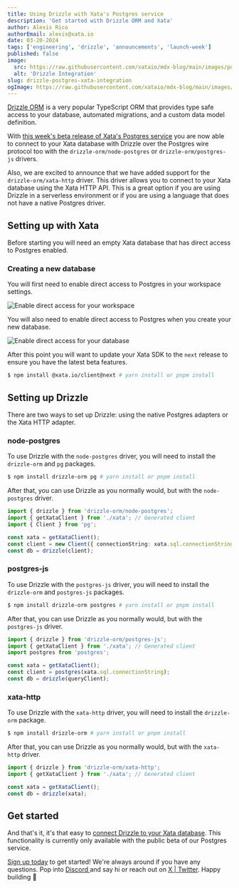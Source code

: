 ```yaml
---
title: Using Drizzle with Xata's Postgres service
description: 'Get started with Drizzle ORM and Xata'
author: Alexis Rico
authorEmail: alexis@xata.io
date: 03-20-2024
tags: ['engineering', 'drizzle', 'announcements', 'launch-week']
published: false
image:
  src: https://raw.githubusercontent.com/xataio/mdx-blog/main/images/postgres-integrations/drizzle-integration.jpg
  alt: 'Drizzle Integration'
slug: drizzle-postgres-xata-integration
ogImage: https://raw.githubusercontent.com/xataio/mdx-blog/main/images/postgres-integrations/drizzle-integration.jpg
---
```


[Drizzle ORM](https://orm.drizzle.team/) is a very popular TypeScript ORM that provides type safe access to your database, automated migrations, and a custom data model definition.

With [this week's beta release of Xata's Postgres service](https://xata.io/blog/why-postgres) you are now able to connect to your Xata database with Drizzle over the Postgres wire protocol too with the `drizzle-orm/node-postgres` or `drizzle-orm/postgres-js` drivers.

Also, we are excited to announce that we have added support for the `drizzle-orm/xata-http` driver. This driver allows you to connect to your Xata database using the Xata HTTP API. This is a great option if you are using Drizzle in a serverless environment or if you are using a language that does not have a native Postgres driver.

## Setting up with Xata

Before starting you will need an empty Xata database that has direct access to Postgres enabled.

### Creating a new database

You will first need to enable direct access to Postgres in your workspace settings.

![Enable direct access for your workspace](/images/postgres-integrations/workspace.png)

You will also need to enable direct access to Postgres when you create your new database.

![Enable direct access for your database](/images/postgres-integrations/database.png)

After this point you will want to update your Xata SDK to the `next` release to ensure you have the latest beta features.

```bash
$ npm install @xata.io/client@next # yarn install or pnpm install
```

## Setting up Drizzle

There are two ways to set up Drizzle: using the native Postgres adapters or the Xata HTTP adapter.

### node-postgres

To use Drizzle with the `node-postgres` driver, you will need to install the `drizzle-orm` and `pg` packages.

```bash
$ npm install drizzle-orm pg # yarn install or pnpm install
```

After that, you can use Drizzle as you normally would, but with the `node-postgres` driver.

```ts
import { drizzle } from 'drizzle-orm/node-postgres';
import { getXataClient } from './xata'; // Generated client
import { Client } from 'pg';

const xata = getXataClient();
const client = new Client({ connectionString: xata.sql.connectionString });
const db = drizzle(client);
```

### postgres-js

To use Drizzle with the `postgres-js` driver, you will need to install the `drizzle-orm` and `postgres-js` packages.

```bash
$ npm install drizzle-orm postgres # yarn install or pnpm install
```

After that, you can use Drizzle as you normally would, but with the `postgres-js` driver.

```ts
import { drizzle } from 'drizzle-orm/postgres-js';
import { getXataClient } from './xata'; // Generated client
import postgres from 'postgres';

const xata = getXataClient();
const client = postgres(xata.sql.connectionString);
const db = drizzle(queryClient);
```

### xata-http

To use Drizzle with the `xata-http` driver, you will need to install the `drizzle-orm` package.

```bash
$ npm install drizzle-orm # yarn install or pnpm install
```

After that, you can use Drizzle as you normally would, but with the `xata-http` driver.

```ts
import { drizzle } from 'drizzle-orm/xata-http';
import { getXataClient } from './xata'; // Generated client

const xata = getXataClient();
const db = drizzle(xata);
```

## Get started

And that's it, it's that easy to [connect Drizzle to your Xata database](https://xata.io/docs/integrations/drizzle). This functionality is currently only available with the public beta of our Postgres service.

[Sign up today](https://app.xata.io/signin?mode=signup) to get started! We're always around if you have any questions. Pop into [Discord ](https://xata.io/discord) and say hi or reach out on [X | Twitter](https://twitter.com/xata). Happy building 🦋
